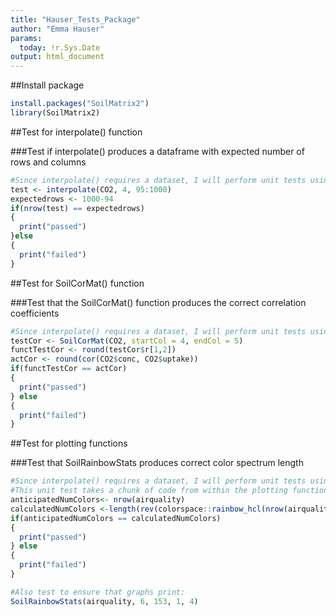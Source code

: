 ```yaml
---
title: "Hauser_Tests_Package"
author: "Emma Hauser"
params:
  today: !r.Sys.Date
output: html_document
---
```

##Install package

```r
install.packages("SoilMatrix2")
library(SoilMatrix2)
```

##Test for interpolate() function

###Test if interpolate() produces a dataframe with expected number of rows and columns 
```r
#Since interpolate() requires a dataset, I will perform unit tests using built in R datasets--CO2 and airquality
test <- interpolate(CO2, 4, 95:1000)
expectedrows <- 1000-94
if(nrow(test) == expectedrows)
{
  print("passed")
}else
{
  print("failed")
}
```

##Test for SoilCorMat() function

###Test that the SoilCorMat() function produces the correct correlation coefficients 

```r
#Since interpolate() requires a dataset, I will perform unit tests using built in R datasets--CO2 and airquality
testCor <- SoilCorMat(CO2, startCol = 4, endCol = 5)
functTestCor <- round(testCor$r[1,2])
actCor <- round(cor(CO2$conc, CO2$uptake))
if(functTestCor == actCor)
{
  print("passed")
} else 
{
  print("failed")
}
```

##Test for plotting functions

###Test that SoilRainbowStats produces correct color spectrum length

```r
#Since interpolate() requires a dataset, I will perform unit tests using built in R datasets--CO2 and airquality
#This unit test takes a chunk of code from within the plotting function and determines whether is computes the correct number of colors for the desired color spectrum of the dataset. 
anticipatedNumColors<- nrow(airquality)
calculatedNumColors <-length(rev(colorspace::rainbow_hcl(nrow(airquality))))
if(anticipatedNumColors == calculatedNumColors)
{
  print("passed")
} else 
{
  print("failed")
}

#Also test to ensure that graphs print:
SoilRainbowStats(airquality, 6, 153, 1, 4)

```
